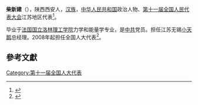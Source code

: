 '''柴新建'''（{{bd|1963年||}}），陕西西安人，[[汉族|汉族]]，[[中华人民共和国|中华人民共和国]]政治人物、[[第十一届全国人民代表大会|第十一届全国人民代表大会]]江苏地区代表<ref>{{cite web|author=新华网|title=第十一届全国人大代表|url=http://news.xinhuanet.com/ziliao/2008-03/03/content_7708230.htm?node=36628|publisher=新华网|accessdate=2014-01-07|archive-date=2014-01-10|archive-url=https://web.archive.org/web/20140110211415/http://news.xinhuanet.com/ziliao/2008-03/03/content_7708230.htm?node=36628|dead-url=no}}</ref>。

毕业于[[法国国立洛林理工学院|法国国立洛林理工学院]]力学和能量学专业，是[[中共|中共]]党员。担任江苏无锡[[小天鹅|小天鹅]]总经理。2008年起担任全国人大代表<ref>{{cite news|title=全国人大代表信息-柴新建|url= http://210.82.31.1:8084/delegate/viewDelegate.action?dbid=110812|accessdate=2013-04-05|newspaper=全国人大网|archive-url=https://web.archive.org/web/20140529084659/http://www.npc.gov.cn/delegate/viewDelegate.action?dbid=110812|archive-date=2014-05-29|dead-url=yes}}</ref>。

==參考文獻==
{{reflist}}
[[Category:第十一届全国人大代表|Category:第十一届全国人大代表]]